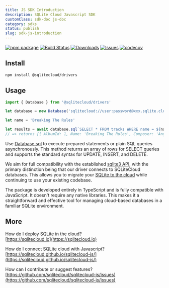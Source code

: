 ```yaml
---
title: JS SDK Introduction
description: SQLite Cloud Javascript SDK
customClass: sdk-doc js-doc
category: sdks
status: publish
slug: sdk-js-introduction
---
```


[![npm package][npm-img]][npm-url]
[![Build Status][build-img]][build-url]
[![Downloads][downloads-img]][downloads-url]
[![Issues][issues-img]][issues-url]
[![codecov](https://codecov.io/gh/sqlitecloud/sqlitecloud-js/graph/badge.svg?token=ZOKE9WFH62)](https://codecov.io/gh/sqlitecloud/sqlitecloud-js)

## Install

```bash
npm install @sqlitecloud/drivers
```

## Usage

```ts
import { Database } from '@sqlitecloud/drivers'

let database = new Database('sqlitecloud://user:password@xxx.sqlite.cloud:8860/chinook.db')

let name = 'Breaking The Rules'

let results = await database.sql`SELECT * FROM tracks WHERE name = ${name}`
// => returns [{ AlbumId: 1, Name: 'Breaking The Rules', Composer: 'Angus Young... }]
```

Use [Database.sql](/docs/sqlite-cloud/sdks/js/classes/database#sql) to execute prepared statements or plain SQL queries asynchronously. This method returns an array of rows for SELECT queries and supports the standard syntax for UPDATE, INSERT, and DELETE.

We aim for full compatibility with the established [sqlite3 API](https://www.npmjs.com/package/sqlite3), with the primary distinction being that our driver connects to SQLiteCloud databases. This allows you to migrate your [SQLite to the cloud](https://sqlitecloud.io) while continuing to use your existing codebase.

The package is developed entirely in TypeScript and is fully compatible with JavaScript. It doesn't require any native libraries. This makes it a straightforward and effective tool for managing cloud-based databases in a familiar SQLite environment.

## More

How do I deploy SQLite in the cloud?  
[https://sqlitecloud.io](https://sqlitecloud.io)

How do I connect SQLite cloud with Javascript?  
[https://sqlitecloud.github.io/sqlitecloud-js/](https://sqlitecloud.github.io/sqlitecloud-js/)

How can I contribute or suggest features?  
[https://github.com/sqlitecloud/sqlitecloud-js/issues](https://github.com/sqlitecloud/sqlitecloud-js/issues)

[build-img]: https://github.com/sqlitecloud/sqlitecloud-js/actions/workflows/build-test-deploy.yml/badge.svg
[build-url]: https://github.com/sqlitecloud/sqlitecloud-js/actions/workflows/build-test-deploy.yml
[downloads-img]: https://img.shields.io/npm/dt/@sqlitecloud/drivers
[downloads-url]: https://www.npmtrends.com/@sqlitecloud/drivers
[npm-img]: https://img.shields.io/npm/v/@sqlitecloud/drivers
[npm-url]: https://www.npmjs.com/package/@sqlitecloud/drivers
[issues-img]: https://img.shields.io/github/issues/sqlitecloud/sqlitecloud-js
[issues-url]: https://github.com/sqlitecloud/sqlitecloud-js/issues
